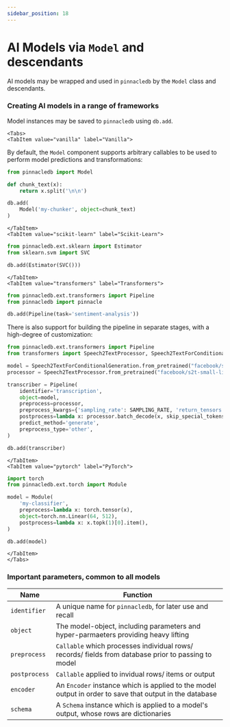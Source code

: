 ```yaml
---
sidebar_position: 18
---
```


# AI Models via `Model` and descendants

AI models may be wrapped and used in `pinnacledb` by the `Model` class and descendants.

### Creating AI models in a range of frameworks

Model instances may be saved to `pinnacledb` using `db.add`.

```mdx-code-block
<Tabs>
<TabItem value="vanilla" label="Vanilla">
```

By default, the `Model` component supports arbitrary callables to be used to 
perform model predictions and transformations:

```python
from pinnacledb import Model

def chunk_text(x):
    return x.split('\n\n')

db.add(
    Model('my-chunker', object=chunk_text)
)
```

```mdx-code-block
</TabItem>
<TabItem value="scikit-learn" label="Scikit-Learn">
```

```python
from pinnacledb.ext.sklearn import Estimator
from sklearn.svm import SVC

db.add(Estimator(SVC()))
```

```mdx-code-block
</TabItem>
<TabItem value="transformers" label="Transformers">
```

```python
from pinnacledb.ext.transformers import Pipeline
from pinnacledb import pinnacle

db.add(Pipeline(task='sentiment-analysis'))
```

There is also support for building the pipeline in separate stages, 
with a high-degree of customization:

```python
from pinnacledb.ext.transformers import Pipeline
from transformers import Speech2TextProcessor, Speech2TextForConditionalGeneration

model = Speech2TextForConditionalGeneration.from_pretrained("facebook/s2t-small-librispeech-asr")
processor = Speech2TextProcessor.from_pretrained("facebook/s2t-small-librispeech-asr")

transcriber = Pipeline(
    identifier='transcription',
    object=model,
    preprocess=processor,
    preprocess_kwargs={'sampling_rate': SAMPLING_RATE, 'return_tensors': 'pt', 'padding': True},
    postprocess=lambda x: processor.batch_decode(x, skip_special_tokens=True),
    predict_method='generate',
    preprocess_type='other',
)

db.add(transcriber)
```

```mdx-code-block
</TabItem>
<TabItem value="pytorch" label="PyTorch">
```

```python
import torch
from pinnacledb.ext.torch import Module

model = Module(
    'my-classifier',
    preprocess=lambda x: torch.tensor(x),
    object=torch.nn.Linear(64, 512),
    postprocess=lambda x: x.topk(1)[0].item(),
)

db.add(model)
```

```mdx-code-block
</TabItem>
</Tabs>
```

### Important parameters, common to all models
  
| Name | Function |
| --- | --- |
| `identifier` | A unique name for `pinnacledb`, for later use and recall |
| `object` | The model-object, including parameters and hyper-parmaeters providing heavy lifting |
| `preprocess` | `Callable` which processes individual rows/ records/ fields from database prior to passing to model |
| `postprocess` | `Callable` applied to invidual rows/ items or output |
| `encoder` | An `Encoder` instance which is applied to the model output in order to save that output in the database |
| `schema` | A `Schema` instance which is applied to a model's output, whose rows are dictionaries |